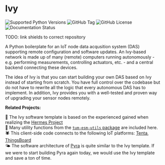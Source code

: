# Ivy

<img
  alt="Supported Python Versions"
  src="https://img.shields.io/python/required-version-toml?tomlFilePath=https%3A%2F%2Fraw.githubusercontent.com%2Ftum-esm%2Futils%2Fmain%2Fpyproject.toml&label=Supported%20Python%20Version&labelColor=0f172a&color=f43f5e"
  className="inline p-0 m-px mt-6"
/>
<img
  alt="GitHub Tag"
  src="https://img.shields.io/github/v/tag/tum-esm/utils?sort=semver&style=flat&label=Latest%20Template%20Version&color=f43f5e&cacheSeconds=60&labelColor=0f172a"
  className="inline p-0 m-px mt-6"
/>
<img
  alt="GitHub License"
  src="https://img.shields.io/github/license/tum-esm/utils?style=flat&label=License&labelColor=0f172a&color=4ade80"
  className="inline p-0 m-px mt-6"
/>
<img
  alt="Documentation Status"
  src="https://img.shields.io/website?url=https%3A%2F%2Ftum-esm-utils.netlify.app%2F&up_message=online&up_color=4ade80&down_message=unavailable&down_color=f87171&label=Documentation&labelColor=0f172a"
  className="inline p-0 m-px mt-6"
/>

TODO: link shields to correct repository

A Python boilerplate for an IoT node data acqusition system (DAS) supporting remote configuration and software updates. An Ivy-based network is made up of many (remote) computers running autonomously - e.g. performing measurements, controlling actuators, etc. - and a central backend connecting these devices.

The idea of Ivy is that you can start building your own DAS based on Ivy instead of starting from scratch. You have full control over the codebase but do not have to rewrite all the logic that every autonomous DAS has to implement. In addition, Ivy provides you with a well-tested and proven way of upgrading your sensor nodes remotely.

**Related Projects:**

🪽 The Ivy software template is based on the experienced gained when realizing the [Hermes Project](https://github.com/tum-esm/hermes)<br/>
🔨 Many utility functions from the [`tum-esm-utils` package](https://github.com/tum-esm/utils) are included here.<br/>
🕷️ This client-side code connects to the following IoT platforms: [Tenta](https://github.com/iterize/tenta), [ThingsBoard](https://thingsboard.io/)<br/>
🌤️ The software architecture of [Pyra](https://github.com/tum-esm/pyra) is quite similar to the Ivy template. If we were to start building Pyra again today, we would use the Ivy template and save a ton of time.
